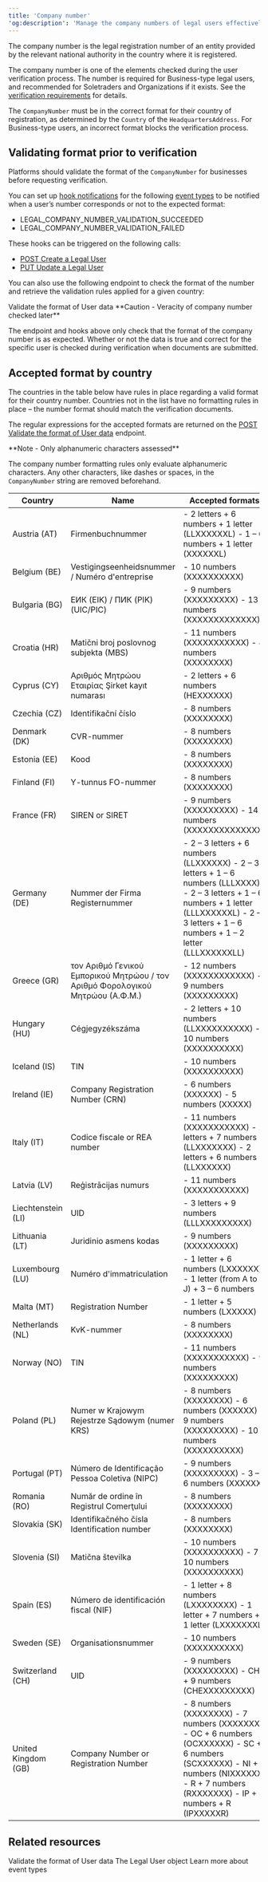```yaml
---
title: 'Company number'
'og:description': 'Manage the company numbers of legal users effectively, and see all expected formats per country, to accelerate the KYB verification process.'  
---
```


The company number is the legal registration number of an entity provided by the relevant national authority in the country where it is registered.  

The company number is one of the elements checked during the user verification process. The number is required for Business-type legal users, and recommended for Soletraders and Organizations if it exists. See the <a href="/guides/users/verification/requirements">verification requirements</a> for details.

The `CompanyNumber` must be in the correct format for their country of registration, as determined by the `Country` of the `HeadquartersAddress`. For Business-type users, an incorrect format blocks the verification process.

## Validating format prior to verification

Platforms should validate the format of the `CompanyNumber` for businesses before requesting verification. 

You can set up <a href="/webhooks">hook notifications</a> for the following <a href="/webhooks/event-types">event types</a> to be notified when a user’s number corresponds or not to the expected format:  
- LEGAL_COMPANY_NUMBER_VALIDATION_SUCCEEDED  
- LEGAL_COMPANY_NUMBER_VALIDATION_FAILED  

These hooks can be triggered on the following calls:  
- <a href="/api-reference/users/create-legal-user">POST Create a Legal User</a>
- <a href="/api-reference/users/update-legal-user">PUT Update a Legal User</a>

You can also use the following endpoint to check the format of the number and retrieve the validation rules applied for a given country:  

<Card title="Endpoint" href="/api-reference/user-data-format/validate-user-data-format">
Validate the format of User data
</Card>

<Warning>  
**Caution - Veracity of company number checked later** 
  
The endpoint and hooks above only check that the format of the company number is as expected. Whether or not the data is true and correct for the specific user is checked during verification when documents are submitted.  
</Warning>  

## Accepted format by country  

The countries in the table below have rules in place regarding a valid format for their country number. Countries not in the list have no formatting rules in place – the number format should match the verification documents.  

The regular expressions for the accepted formats are returned on the <a href="/api-reference/user-data-format/validate-user-data-format">POST Validate the format of User data</a> endpoint.  

<Note>
**Note - Only alphanumeric characters assessed**
  
The company number formatting rules only evaluate alphanumeric characters. Any other characters, like dashes or spaces, in the `CompanyNumber` string are removed beforehand.  
</Note>


<table>
<thead>
    <tr>
        <th class="header">Country</th>
        <th class="header">Name</th>
        <th class="header">Accepted formats</th>
    </tr>
</thead>
<tbody>
    <tr>
<td>Austria (AT)</td>
<td>Firmenbuchnummer</td>
<td>
- 2 letters + 6 numbers + 1 letter (LLXXXXXXL)
- 1 – 6 numbers + 1 letter (XXXXXXL)
</td>
</tr>
<tr>
<td>Belgium (BE)</td>
<td>Vestigingseenheidsnummer / Numéro d'entreprise</td>
<td>
- 10 numbers (XXXXXXXXXX)
</td>
</tr>
<tr>
<td>Bulgaria (BG)</td>
<td>ЕИК (EIK) / ПИК (PIK) (UIC/PIC)</td>
<td>
- 9 numbers (XXXXXXXXX)
- 13 numbers (XXXXXXXXXXXXX)
</td>
</tr>
<tr>
<td>Croatia (HR)</td>
<td>Matični broj poslovnog subjekta (MBS)</td>
<td>
- 11 numbers (XXXXXXXXXXX)
- 8 numbers (XXXXXXXX)
</td>
</tr>
<tr>
<td>Cyprus (CY)</td>
<td>Αριθμός Μητρώου Εταιρίας Şirket kayıt numarası</td>
<td>
- 2 letters + 6 numbers (HEXXXXXX)
</td>
</tr>
<tr>
<td>Czechia (CZ)</td>
<td>Identifikační číslo</td>
<td>
- 8 numbers (XXXXXXXX)
</td>
</tr>
<tr>
<td>Denmark (DK)</td>
<td>CVR-nummer</td>
<td>
- 8 numbers (XXXXXXXX)
</td>
</tr>
<tr>
<td>Estonia (EE)</td>
<td>Kood</td>
<td>
- 8 numbers (XXXXXXXX)
</td>
</tr>
<tr>
<td>Finland (FI)</td>
<td>Y-tunnus FO-nummer</td>
<td>
- 8 numbers (XXXXXXXX)
</td>
</tr>
<tr>
<td>France (FR)</td>
<td>SIREN or SIRET</td>
<td>
- 9 numbers (XXXXXXXXX)
- 14 numbers (XXXXXXXXXXXXXX)
</td>
</tr>
<tr>
<td>Germany (DE)</td>
<td>Nummer der Firma Registernummer</td>
<td>
- 2 – 3 letters + 6 numbers (LLXXXXXX)
- 2 – 3 letters + 1 – 6 numbers (LLLXXXX)
- 2 – 3 letters + 1 – 6 numbers + 1 letter (LLLXXXXXXL)
- 2 – 3 letters + 1 – 6 numbers + 1 – 2 letter (LLLXXXXXXLL)
</td>
</tr>
<tr>
<td>Greece (GR)</td>
<td>τον Αριθμό Γενικού Εμπορικού Μητρώου / τον Αριθμό Φορολογικού Μητρώου (Α.Φ.Μ.)</td>
<td>
- 12 numbers (XXXXXXXXXXXX)
- 9 numbers (XXXXXXXXX)
</td>
</tr>
<tr>
<td>Hungary (HU)</td>
<td>Cégjegyzékszáma</td>
<td>
- 2 letters + 10 numbers (LLXXXXXXXXXX)
- 10 numbers (XXXXXXXXXX)
</td>
</tr>
<tr>
<td>Iceland (IS)</td>
<td>TIN</td>
<td>
- 10 numbers (XXXXXXXXXX)
</td>
</tr>
<tr>
<td>Ireland (IE)</td>
<td>Company Registration Number (CRN)</td>
<td>
- 6 numbers (XXXXXX)
- 5 numbers (XXXXX)
</td>
</tr>
<tr>
<td>Italy (IT)</td>
<td>Codice fiscale or REA number</td>
<td>
- 11 numbers (XXXXXXXXXXX)
- 2 letters + 7 numbers (LLXXXXXXX)
- 2 letters + 6 numbers (LLXXXXXX)
</td>
</tr>
<tr>
<td>Latvia (LV)</td>
<td>Reģistrācijas numurs</td>
<td>
- 11 numbers (XXXXXXXXXXX)
</td>
</tr>
<tr>
<td>Liechtenstein (LI)</td>
<td>UID</td>
<td>
- 3 letters + 9 numbers (LLLXXXXXXXXX)
</td>
</tr>
<tr>
<td>Lithuania (LT)</td>
<td>Juridinio asmens kodas</td>
<td>
- 9 numbers (XXXXXXXXX)
</td>
</tr>
<tr>
<td>Luxembourg (LU)</td>
<td>Numéro d'immatriculation</td>
<td>
- 1 letter + 6 numbers (LXXXXXX)
- 1 letter (from A to J) + 3 – 6 numbers
</td>
</tr>
<tr>
<td>Malta (MT)</td>
<td>Registration Number</td>
<td>
- 1 letter + 5 numbers (LXXXXX)
</td>
</tr>
<tr>
<td>Netherlands (NL)</td>
<td>KvK-nummer</td>
<td>
- 8 numbers (XXXXXXXX)
</td>
</tr>
<tr>
<td>Norway (NO)</td>
<td>TIN</td>
<td>
- 11 numbers (XXXXXXXXXXX)
- 9 numbers (XXXXXXXXX)
</td>
</tr>
<tr>
<td>Poland (PL)</td>
<td>Numer w Krajowym Rejestrze Sądowym (numer KRS)</td>
<td>
- 8 numbers (XXXXXXXX)
- 6 numbers (XXXXXX)
- 9 numbers (XXXXXXXXX)
- 10 numbers (XXXXXXXXXX)
</td>
</tr>
<tr>
<td>Portugal (PT)</td>
<td>Número de Identificação Pessoa Coletiva (NIPC)</td>
<td>
- 9 numbers (XXXXXXXXX)
- 3 – 6 numbers (XXXXXX)
</td>
</tr>
<tr>
<td>Romania (RO)</td>
<td>Număr de ordine în Registrul Comerţului</td>
<td>
- 8 numbers (XXXXXXXX)
</td>
</tr>
<tr>
<td>Slovakia (SK)</td>
<td>Identifikačného čísla Identification number</td>
<td>
- 8 numbers (XXXXXXXX)
</td>
</tr>
<tr>
<td>Slovenia (SI)</td>
<td>Matična številka</td>
<td>
- 10 numbers (XXXXXXXXXX)
- 7 – 10 numbers (XXXXXXXXXX)
</td>
</tr>
<tr>
<td>Spain (ES)</td>
<td>Número de identificación fiscal (NIF)</td>
<td>
- 1 letter + 8 numbers (LXXXXXXXX)
- 1 letter + 7 numbers + 1 letter (LXXXXXXXL)
</td>
</tr>
<tr>
<td>Sweden (SE)</td>
<td>Organisationsnummer</td>
<td>
- 10 numbers (XXXXXXXXXX)
</td>
</tr>
<tr>
<td>Switzerland (CH)</td>
<td>UID</td>
<td>
- 9 numbers (XXXXXXXXX)
- CHE + 9 numbers (CHEXXXXXXXXX)
</td>
</tr>
<tr>
<td>United Kingdom (GB)</td>
<td>Company Number or Registration Number</td>
<td>
- 8 numbers (XXXXXXXX)
- 7 numbers (XXXXXXX)
- OC + 6 numbers (OCXXXXXX)
- SC + 6 numbers (SCXXXXXX)
- NI + 6 numbers (NIXXXXXX)
- R + 7 numbers (RXXXXXXX)
- IP + 5 numbers + R (IPXXXXXR)
</td>
</tr>
</tbody>
</table>

## Related resources  

<CardGroup col={2}> 
<Card title="Endpoint" href="/api-reference/user-data-format/validate-user-data-format">
Validate the format of User data
</Card> 

<Card title="Endpoint" href="/api-reference/users/legal-user-object">
The Legal User object
</Card>  

<Card title="Webhooks" href="/webhooks/event-types">
Learn more about event types
</Card>
</CardGroup>
